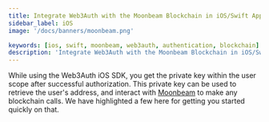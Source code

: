 ```yaml
---
title: Integrate Web3Auth with the Moonbeam Blockchain in iOS/Swift Applications
sidebar_label: iOS
image: '/docs/banners/moonbeam.png'

keywords: [ios, swift, moonbeam, web3auth, authentication, blockchain]
description: 'Integrate Web3Auth with the Moonbeam Blockchain in iOS/Swift Applications | Embedded Wallets'
---
```



<SEO
  title="Integrate Web3Auth with the Moonbeam Blockchain in iOS/Swift Applications"
  description="Integrate Web3Auth with the Moonbeam Blockchain in iOS/Swift Applications | Embedded Wallets"
  image="https://web3auth.io/docs/banners/moonbeam.png"
  slug="/embedded-wallets/connect-blockchain/evm/moonbeam/ios"
/>

While using the Web3Auth iOS SDK, you get the private key within the user scope after successful authorization. This private key can be used to retrieve the user's address, and interact with [Moonbeam](https://moonbeam.network/) to make any blockchain calls. We have highlighted a few here for getting you started quickly on that.

<EVMInteraction />
